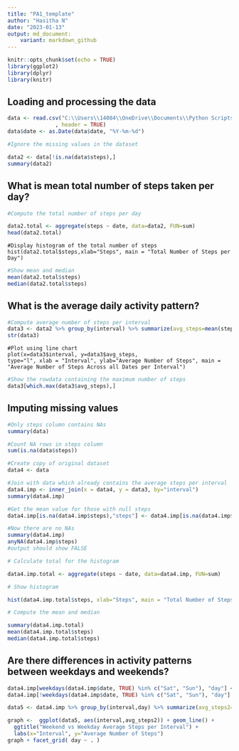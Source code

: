 ``` YAML
---
title: "PA1_template"
author: "Hasitha N"
date: "2023-01-13"
output: md_document:
    variant: markdown_github
---
```

```{r knitr}
knitr::opts_chunk$set(echo = TRUE)
library(ggplot2)
library(dplyr)
library(knitr)
```

## Loading and processing the data

```{r CSV}
data <- read.csv("C:\\Users\\14084\\OneDrive\\Documents\\Python Scripts\\repdata_data_activity\\activity.csv"
               , header = TRUE)
data$date <- as.Date(data$date, "%Y-%m-%d")
```

```{r total}
#Ignore the missing values in the dataset 

data2 <- data[!is.na(data$steps),] 
summary(data2)
```

## What is mean total number of steps taken per day?

```{r compute}
#Compute the total number of steps per day 

data2.total <- aggregate(steps ~ date, data=data2, FUN=sum)
head(data2.total)

```

```{total}
#Display histogram of the total number of steps
hist(data2.total$steps,xlab="Steps", main = "Total Number of Steps per Day")

```

```{r median}
#Show mean and median 
mean(data2.total$steps) 
median(data2.total$steps)
```

## What is the average daily activity pattern?

```{r average}
#Compute average number of steps per interval 
data3 <- data2 %>% group_by(interval) %>% summarize(avg_steps=mean(steps))
str(data3)
```

```{plot 1}
#Plot using line chart 
plot(x=data3$interval, y=data3$avg_steps,
type="l", xlab = "Interval", ylab="Average Number of Steps", main =
"Average Number of Steps Across all Dates per Interval")

```

```{r rowdata}
#Show the rowdata containing the maximum number of steps
data3[which.max(data3$avg_steps),]
```

## Imputing missing values

```{r steps}
#Only steps column contains NAs 
summary(data)

#Count NA rows in steps column 
sum(is.na(data$steps))

#Create copy of original dataset 
data4 <- data

#Join with data which already contains the average steps per interval
data4.imp <- inner_join(x = data4, y = data3, by="interval")
summary(data4.imp)

#Get the mean value for those with null steps
data4.imp[is.na(data4.imp$steps),"steps"] <- data4.imp[is.na(data4.imp$steps),]$avg_steps

#Now there are no NAs
summary(data4.imp)
anyNA(data4.imp$steps)   
#output should show FALSE
```

```{r histogram}
# Calculate total for the histogram

data4.imp.total <- aggregate(steps ~ date, data=data4.imp, FUN=sum)

# Show histogram

hist(data4.imp.total$steps, xlab="Steps", main = "Total Number of Steps per Day with Imputed Values")

# Compute the mean and median

summary(data4.imp.total)
mean(data4.imp.total$steps) 
median(data4.imp.total$steps)
```

## Are there differences in activity patterns between weekdays and weekends?

```{r data4}
data4.imp[weekdays(data4.imp$date, TRUE) %in% c("Sat", "Sun"), "day"] <-  "weekend"
data4.imp[!weekdays(data4.imp$date, TRUE) %in% c("Sat", "Sun"), "day"] <-  "weekday"

data5 <- data4.imp %>% group_by(interval,day) %>% summarize(avg_steps2=mean(steps)) %>% select(interval, avg_steps2, day)

graph <-  ggplot(data5, aes(interval,avg_steps2)) + geom_line() + 
  ggtitle("Weekend vs Weekday Average Steps per Interval") + 
  labs(x="Interval", y="Average Number of Steps")
graph + facet_grid( day ~ . ) 

```

